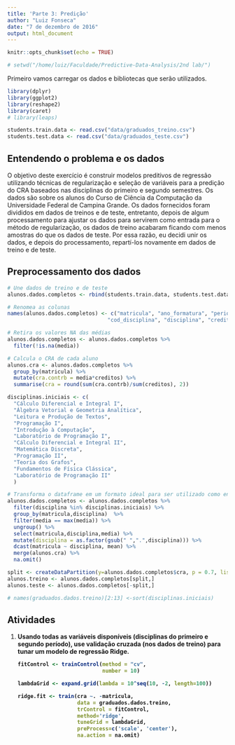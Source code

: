 ```yaml
---
title: 'Parte 3: Predição'
author: "Luiz Fonseca"
date: "7 de dezembro de 2016"
output: html_document
---
```


```r
knitr::opts_chunk$set(echo = TRUE)

# setwd("/home/luiz/Faculdade/Predictive-Data-Analysis/2nd lab/")
```

Primeiro vamos carregar os dados e bibliotecas que serão utilizados.

```r
library(dplyr)
library(ggplot2)
library(reshape2)
library(caret)
# library(leaps)

students.train.data <- read.csv("data/graduados_treino.csv")
students.test.data <- read.csv("data/graduados_teste.csv")
```

## Entendendo o problema e os dados

O objetivo deste exercício é construir modelos preditivos de regressão utilizando técnicas de regularização e seleção de variáveis para a predição do CRA baseados nas disciplinas do primeiro e segundo semestres. Os dados são sobre os alunos do Curso de Ciência da Computação da Universidade Federal de Campina Grande. Os dados fornecidos foram divididos em dados de treinos e de teste, entretanto, depois de algum processamento para ajustar os dados para servirem como entrada para o método de regularização, os dados de treino acabaram ficando com menos amostras do que os dados de teste. Por essa razão, eu decidi unir os dados, e depois do processamento, repartí-los novamente em dados de treino e de teste.

## Preprocessamento dos dados
```r
# Une dados de treino e de teste
alunos.dados.completos <- rbind(students.train.data, students.test.data)

# Renomea as colunas
names(alunos.dados.completos) <- c("matricula", "ano_formatura", "periodo_formatura",
                                "cod_disciplina", "disciplina", "creditos", "media")

# Retira os valores NA das médias
alunos.dados.completos <- alunos.dados.completos %>% 
  filter(!is.na(media))

# Calcula o CRA de cada aluno
alunos.cra <- alunos.dados.completos %>%
  group_by(matricula) %>%
  mutate(cra.contrb = media*creditos) %>%
  summarise(cra = round(sum(cra.contrb)/sum(creditos), 2))

disciplinas.iniciais <- c(
  "Cálculo Diferencial e Integral I",
  "Álgebra Vetorial e Geometria Analítica",
  "Leitura e Produção de Textos",
  "Programação I",
  "Introdução à Computação",
  "Laboratório de Programação I",
  "Cálculo Diferencial e Integral II",
  "Matemática Discreta",
  "Programação II",
  "Teoria dos Grafos",
  "Fundamentos de Física Clássica",
  "Laboratório de Programação II"
  )

# Transforma o dataframe em um formato ideal para ser utilizado como entrada do modelo
alunos.dados.completos <- alunos.dados.completos %>%
  filter(disciplina %in% disciplinas.iniciais) %>%
  group_by(matricula,disciplina)  %>%
  filter(media == max(media)) %>%
  ungroup() %>%
  select(matricula,disciplina,media) %>% 
  mutate(disciplina = as.factor(gsub(" ",".",disciplina))) %>%
  dcast(matricula ~ disciplina, mean) %>%
  merge(alunos.cra) %>%
  na.omit()

split <- createDataPartition(y=alunos.dados.completos$cra, p = 0.7, list = FALSE)
alunos.treino <- alunos.dados.completos[split,]
alunos.teste <- alunos.dados.completos[-split,]

# names(graduados.dados.treino)[2:13] <-sort(disciplinas.iniciais) 

```

## Atividades
<ol>
<li><b>Usando todas as variáveis disponíveis (disciplinas do primeiro e segundo período), use validação cruzada (nos dados de treino) para tunar um modelo de regressão Ridge. <b></li>

```r
fitControl <- trainControl(method = "cv",
                           number = 10)

lambdaGrid <- expand.grid(lambda = 10^seq(10, -2, length=100))

ridge.fit <- train(cra ~. -matricula,
                   data = graduados.dados.treino,
                   trControl = fitControl,
                   method='ridge',
                   tuneGrid = lambdaGrid,
                   preProcess=c('scale', 'center'),
                   na.action = na.omit)
```

</ol>